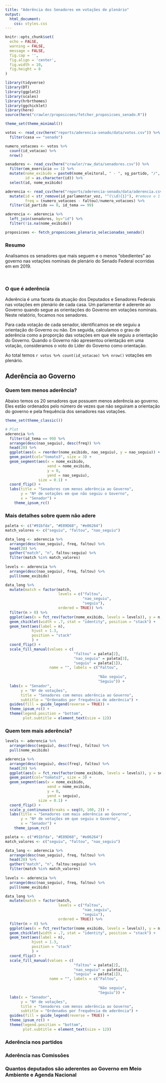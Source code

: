 ```yaml
---
title: "Aderência dos Senadores em votações de plenário"
output: 
  html_document:
    css: styles.css
---
```


```r
knitr::opts_chunk$set(
  echo = FALSE,
  warning = FALSE,
  message = FALSE,
  fig.cap = '',
  fig.align = 'center',
  fig.width = 10,
  fig.height = 8
)
```

```r
library(tidyverse)
library(DT)
library(ggplot2)
library(scales)
library(hrbrthemes)
library(ggchicklet)
library(here)
source(here("crawler/proposicoes/fetcher_proposicoes_senado.R"))
```

```r
theme_set(theme_minimal())

votos <- read_csv(here("reports/aderencia-senado/data/votos.csv")) %>% 
  filter(casa == "senado")

numero_votacoes <- votos %>% 
  count(id_votacao) %>% 
  nrow()

senadores <- read_csv(here("crawler/raw_data/senadores.csv")) %>% 
  filter(em_exercicio == 1) %>% 
  mutate(nome_exibido = paste0(nome_eleitoral, " - ", sg_partido, "/", uf),
         id = as.character(id)) %>% 
  select(id, nome_exibido)

aderencia <- read_csv(here("reports/aderencia-senado/data/aderencia.csv")) %>% 
  mutate(id = str_remove(id_parlamentar_voz, "^(\\d){1}"), #remove o 1 do id_parlamentar_voz
         freq = (numero_votacoes - faltou)/numero_votacoes) %>% 
  filter(id_partido == 0, id_tema == 99)

aderencia <- aderencia %>% 
  left_join(senadores, by="id") %>% 
  filter(!is.na(nome_exibido))

proposicoes <- fetch_proposicoes_plenario_selecionadas_senado()
```

### Resumo

Analisamos os senadores que mais seguem e o menos "obedientes" ao governo nas votações nominais de plenário do Senado Federal ocorridas em em 2019.

<br>

### O que é aderência

Aderência é uma faceta da atuação dos Deputados e Senadores Federais nas votações em plenário de cada casa. Um parlamentar é aderente ao Governo quando segue as orientações do Governo em votações nominais. Neste relatório, focamos nos senadores.

Para cada votação de cada senador, identificamos se ele seguiu a orientação do Governo ou não. Em seguida, calculamos o grau de aderência como a proporção das votações em que ele seguiu a orientação do Governo. Quando o Governo não apresentou orientação em uma votação, consideramos o voto do Líder do Governo como orientação.

Ao total temos `r votos %>% count(id_votacao) %>% nrow()` votações em plenário.

## Aderência ao Governo
### Quem tem menos aderência?

Abaixo temos os 20 senadores que possuem menos aderência ao governo. Eles estão ordenados pelo número de vezes que não seguiram a orientação do governo e pela frequência dos senadores nas votações.

```r

theme_set(theme_classic())

# Plot
aderencia %>% 
  filter(id_tema == 99) %>% 
  arrange(desc(nao_seguiu), desc(freq)) %>% 
  head(20) %>% 
  ggplot(aes(x = reorder(nome_exibido, nao_seguiu), y = nao_seguiu)) + 
  geom_point(col="tomato3", size = 3) + 
  geom_segment(aes(x = nome_exibido, 
                   xend = nome_exibido, 
                   y = 0, 
                   yend = nao_seguiu), 
               size = 0.1) +
  coord_flip() +
  labs(title = "Senadores com menos aderência ao Governo",
       y = "Nº de votações em que não seguiu o Governo",
       x = "Senador") +
    theme_ipsum_rc()
```

### Mais detalhes sobre quem não adere

```r
paleta <- c("#91bfda", "#E89D68", "#e06264")
match_valores <- c("seguiu", "faltou", "nao_seguiu")

data_long <- aderencia %>% 
  arrange(desc(nao_seguiu), freq, faltou) %>% 
  head(20) %>% 
  gather("match", "n", faltou:seguiu) %>% 
  filter(match %in% match_valores)
  
levels <- aderencia %>% 
  arrange(desc(nao_seguiu), freq, faltou) %>% 
  pull(nome_exibido)

data_long %>% 
  mutate(match = factor(match, 
                        levels = c("faltou",
                                   "nao_seguiu",
                                   "seguiu"),
                        ordered = TRUE)) %>% 
  filter(n > 0) %>% 
  ggplot(aes(x = fct_rev(factor(nome_exibido, levels = levels)), y = n, fill = match)) +
  geom_chicklet(width = .7, stat = "identity", position = "stack") +
  geom_text(aes(label = n),
            hjust = 1.3,
            position = "stack"
            ) +
  coord_flip() +
  scale_fill_manual(values = c(
                               "faltou" = paleta[2], 
                               "nao_seguiu" = paleta[3],
                               "seguiu" = paleta[1]),
                    name = "", labels = c("Faltou",
                                          
                                          "Não seguiu",
                                          "Seguiu")) +
  labs(x = "Senador", 
       y = "Nº de votações", 
       title = "Senadores com menos aderência ao Governo",
       subtitle = "Ordenados por frequência de aderência") + 
  guides(fill = guide_legend(reverse = TRUE)) +
  theme_ipsum_rc() +
  theme(legend.position = "bottom",
        plot.subtitle = element_text(size = 12))
```

### Quem tem mais aderência?
```r
levels <- aderencia %>%
  arrange(desc(seguiu), desc(freq), faltou) %>% 
  pull(nome_exibido)

aderencia %>% 
  arrange(desc(seguiu), desc(freq), faltou) %>% 
  head(20) %>% 
  ggplot(aes(x = fct_rev(factor(nome_exibido, levels = levels)), y = seguiu)) + 
  geom_point(col="tomato3", size = 3) + 
  geom_segment(aes(x = nome_exibido, 
                   xend = nome_exibido, 
                   y = 0, 
                   yend = seguiu), 
               size = 0.1) +
  coord_flip() +
  scale_y_continuous(breaks = seq(0, 100, 2)) +
  labs(title = "Senadores com mais aderência ao Governo",
       y = "Nº de votações em que seguiu o Governo",
       x = "Senador") +
    theme_ipsum_rc()
```

```r
paleta <- c("#91bfda", "#E89D68", "#e06264")
match_valores <- c("seguiu", "faltou", "nao_seguiu")

data_long <- aderencia %>% 
  arrange(desc(nao_seguiu), freq, faltou) %>% 
  head(20) %>% 
  gather("match", "n", faltou:seguiu) %>% 
  filter(match %in% match_valores)
  
levels <- aderencia %>% 
  arrange(desc(nao_seguiu), freq, faltou) %>% 
  pull(nome_exibido)

data_long %>% 
  mutate(match = factor(match, 
                        levels = c("faltou",
                                   "nao_seguiu",
                                   "seguiu"),
                        ordered = TRUE)) %>% 
  filter(n > 0) %>% 
  ggplot(aes(x = fct_rev(factor(nome_exibido, levels = levels)), y = n, fill = match)) +
  geom_chicklet(width = .7, stat = "identity", position = "stack") +
  geom_text(aes(label = n),
            hjust = 1.3,
            position = "stack"
            ) +
  coord_flip() +
  scale_fill_manual(values = c(
                               "faltou" = paleta[2], 
                               "nao_seguiu" = paleta[3],
                               "seguiu" = paleta[1]),
                    name = "", labels = c("Faltou",
                                          
                                          "Não seguiu",
                                          "Seguiu")) +
  labs(x = "Senador", 
       y = "Nº de votações", 
       title = "Senadores com menos aderência ao Governo",
       subtitle = "Ordenados por frequência de aderência") + 
  guides(fill = guide_legend(reverse = TRUE)) +
  theme_ipsum_rc() +
  theme(legend.position = "bottom",
        plot.subtitle = element_text(size = 12))
```

### Aderência nos partidos
### Aderência nas Comissões
### Quantos deputados são aderentes ao Governo em Meio Ambiente e Agenda Nacional